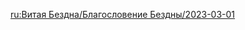 {{Blessing of the Abyssal Moon
|name       = Luxuriant
|phase      = Waxing
|image      = Spiral Abyss Blessing 60.png
|details    = <li>When a character triggers a Spread or Aggravate reaction on an opponent, {{Color|bp|a shockwave will be unleashed}} at the opponent's position, dealing True DMG. A shockwave can be unleashed this way every 3s.</li>
|time_start = 2023-03-01 04:00:00
|time_end   = 2023-03-16 03:59:59
}}

[[ru:Витая Бездна/Благословение Бездны/2023-03-01]]